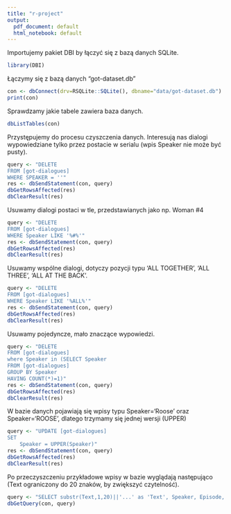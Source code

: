```yaml
---
title: "r-project"
output:
  pdf_document: default
  html_notebook: default
---
```


Importujemy pakiet DBI by łączyć się z bazą danych SQLite.
```r
library(DBI)
```

Łączymy się z bazą danych "got-dataset.db"
```r
con <- dbConnect(drv=RSQLite::SQLite(), dbname="data/got-dataset.db")
print(con)
```

Sprawdzamy jakie tabele zawiera baza danych.
```r
dbListTables(con)
```

Przystępujemy do procesu czyszczenia danych.
Interesują nas dialogi wypowiedziane tylko przez postacie w serialu (wpis Speaker nie może być pusty).
```r
query <- "DELETE
FROM [got-dialogues]
WHERE SPEAKER = ''"
res <- dbSendStatement(con, query)
dbGetRowsAffected(res)
dbClearResult(res)
```

Usuwamy dialogi postaci w tle, przedstawianych jako np. Woman #4
```r
query <- "DELETE
FROM [got-dialogues]
WHERE Speaker LIKE '%#%'"
res <- dbSendStatement(con, query)
dbGetRowsAffected(res)
dbClearResult(res)
```

Usuwamy wspólne dialogi, dotyczy pozycji typu 'ALL TOGETHER', 'ALL THREE', 'ALL AT THE BACK'.
```r
query <- "DELETE
FROM [got-dialogues]
WHERE Speaker LIKE '%ALL%'"
res <- dbSendStatement(con, query)
dbGetRowsAffected(res)
dbClearResult(res)
```


Usuwamy pojedyncze, mało znaczące wypowiedzi.
```r
query <- "DELETE
FROM [got-dialogues]
where Speaker in (SELECT Speaker
FROM [got-dialogues]
GROUP BY Speaker
HAVING COUNT(*)=1)"
res <- dbSendStatement(con, query)
dbGetRowsAffected(res)
dbClearResult(res)
```


W bazie danych pojawiają się wpisy typu Speaker='Roose' oraz Speaker='ROOSE', dlatego trzymamy się jednej wersji (UPPER)
```r
query <- "UPDATE [got-dialogues]
SET 
    Speaker = UPPER(Speaker)"
res <- dbSendStatement(con, query)
dbGetRowsAffected(res)
dbClearResult(res)
```


Po przeczyszczeniu przykładowe wpisy w bazie wyglądają następująco (Text ograniczony do 20 znaków, by zwiększyć czytelność).
```r
query <- "SELECT substr(Text,1,20)||'...' as 'Text', Speaker, Episode, Season, Show FROM [got-dialogues] LIMIT 5"
dbGetQuery(con, query)
```